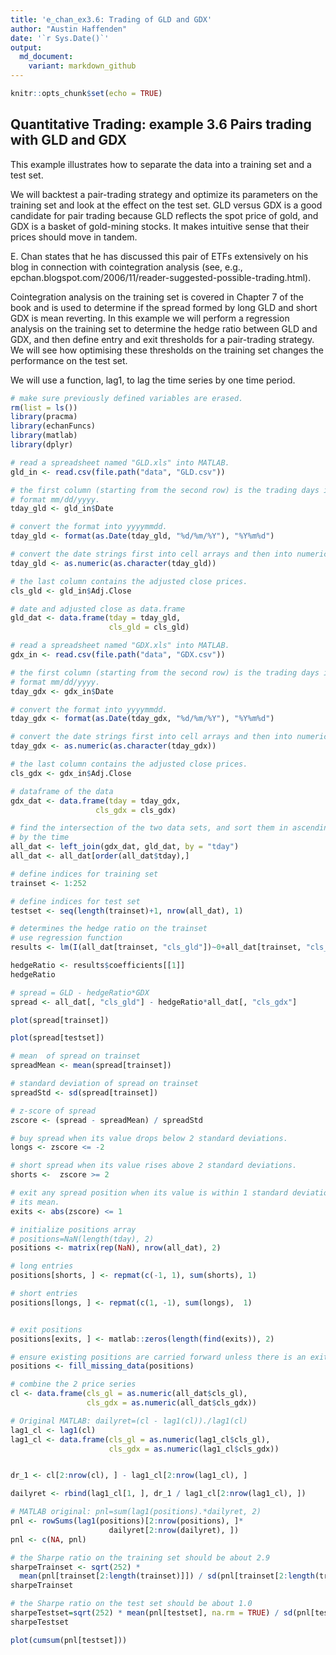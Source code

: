 ```yaml
---
title: 'e_chan_ex3.6: Trading of GLD and GDX'
author: "Austin Haffenden"
date: '`r Sys.Date()`'
output: 
  md_document:
    variant: markdown_github
---
```


```r
knitr::opts_chunk$set(echo = TRUE)
```

## Quantitative Trading: example 3.6 Pairs trading with GLD and GDX

This example illustrates how to separate the data into a training set
and a test set. 

We will backtest a pair-trading strategy and optimize its parameters on the 
training set and look at the effect on the test set. GLD versus GDX is a good
candidate for pair trading because GLD reflects the spot price of gold, and 
GDX is a basket of gold-mining stocks. It makes intuitive sense that their 
prices should move in tandem.

E. Chan states that he has discussed this pair of ETFs extensively on his 
blog in connection with cointegration analysis (see, e.g., epchan.blogspot.com/2006/11/reader-suggested-possible-trading.html). 

Cointegration analysis on the training set is covered in Chapter 7 of the 
book and is used to determine if the spread formed by long GLD and short 
GDX is mean reverting. In this example we will perform a regression analysis
on the training set to determine the hedge ratio between GLD and GDX, and then
define entry and exit thresholds for a pair-trading strategy. We will see how 
optimising these thresholds on the training set changes the performance on the
test set.

We will use a function, lag1, to lag the time series by one time period. 

```r
# make sure previously defined variables are erased.
rm(list = ls())
library(pracma)
library(echanFuncs)
library(matlab)
library(dplyr)
```

```r

# read a spreadsheet named "GLD.xls" into MATLAB. 
gld_in <- read.csv(file.path("data", "GLD.csv"))

# the first column (starting from the second row) is the trading days in
# format mm/dd/yyyy.
tday_gld <- gld_in$Date

# convert the format into yyyymmdd.
tday_gld <- format(as.Date(tday_gld, "%d/%m/%Y"), "%Y%m%d")

# convert the date strings first into cell arrays and then into numeric format.
tday_gld <- as.numeric(as.character(tday_gld))

# the last column contains the adjusted close prices.
cls_gld <- gld_in$Adj.Close

# date and adjusted close as data.frame
gld_dat <- data.frame(tday = tday_gld,
                      cls_gld = cls_gld)

# read a spreadsheet named "GDX.xls" into MATLAB. 
gdx_in <- read.csv(file.path("data", "GDX.csv"))

# the first column (starting from the second row) is the trading days in 
# format mm/dd/yyyy.
tday_gdx <- gdx_in$Date

# convert the format into yyyymmdd.
tday_gdx <- format(as.Date(tday_gdx, "%d/%m/%Y"), "%Y%m%d")

# convert the date strings first into cell arrays and then into numeric format.
tday_gdx <- as.numeric(as.character(tday_gdx))

# the last column contains the adjusted close prices.
cls_gdx <- gdx_in$Adj.Close

# dataframe of the data
gdx_dat <- data.frame(tday = tday_gdx,
                   cls_gdx = cls_gdx)

# find the intersection of the two data sets, and sort them in ascending order
# by the time
all_dat <- left_join(gdx_dat, gld_dat, by = "tday")
all_dat <- all_dat[order(all_dat$tday),]

# define indices for training set
trainset <- 1:252 

# define indices for test set
testset <- seq(length(trainset)+1, nrow(all_dat), 1)

# determines the hedge ratio on the trainset
# use regression function
results <- lm(I(all_dat[trainset, "cls_gld"])~0+all_dat[trainset, "cls_gdx"])

hedgeRatio <- results$coefficients[[1]]
hedgeRatio

# spread = GLD - hedgeRatio*GDX
spread <- all_dat[, "cls_gld"] - hedgeRatio*all_dat[, "cls_gdx"] 

```

```r

plot(spread[trainset])

```

```r

plot(spread[testset])
```

```r

# mean  of spread on trainset
spreadMean <- mean(spread[trainset])

# standard deviation of spread on trainset
spreadStd <- sd(spread[trainset])

# z-score of spread
zscore <- (spread - spreadMean) / spreadStd

# buy spread when its value drops below 2 standard deviations.
longs <- zscore <= -2

# short spread when its value rises above 2 standard deviations.
shorts <-  zscore >= 2

# exit any spread position when its value is within 1 standard deviation of
# its mean.
exits <- abs(zscore) <= 1

# initialize positions array
# positions=NaN(length(tday), 2)
positions <- matrix(rep(NaN), nrow(all_dat), 2)

# long entries
positions[shorts, ] <- repmat(c(-1, 1), sum(shorts), 1)

# short entries
positions[longs, ] <- repmat(c(1, -1), sum(longs),  1)


# exit positions
positions[exits, ] <- matlab::zeros(length(find(exits)), 2)

# ensure existing positions are carried forward unless there is an exit signal
positions <- fill_missing_data(positions)

# combine the 2 price series
cl <- data.frame(cls_gl = as.numeric(all_dat$cls_gl),
                 cls_gdx = as.numeric(all_dat$cls_gdx))

# Original MATLAB: dailyret=(cl - lag1(cl))./lag1(cl)
lag1_cl <- lag1(cl)
lag1_cl <- data.frame(cls_gl = as.numeric(lag1_cl$cls_gl),
                      cls_gdx = as.numeric(lag1_cl$cls_gdx))


dr_1 <- cl[2:nrow(cl), ] - lag1_cl[2:nrow(lag1_cl), ]

dailyret <- rbind(lag1_cl[1, ], dr_1 / lag1_cl[2:nrow(lag1_cl), ])

# MATLAB original: pnl=sum(lag1(positions).*dailyret, 2)
pnl <- rowSums(lag1(positions)[2:nrow(positions), ]*
                      dailyret[2:nrow(dailyret), ])
pnl <- c(NA, pnl)

# the Sharpe ratio on the training set should be about 2.9
sharpeTrainset <- sqrt(252) * 
  mean(pnl[trainset[2:length(trainset)]]) / sd(pnl[trainset[2:length(trainset)]])
sharpeTrainset

# the Sharpe ratio on the test set should be about 1.0
sharpeTestset=sqrt(252) * mean(pnl[testset], na.rm = TRUE) / sd(pnl[testset])
sharpeTestset

plot(cumsum(pnl[testset]))

```
